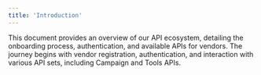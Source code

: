 ```yaml
---
title: 'Introduction'
---
```


This document provides an overview of our API ecosystem, detailing the onboarding process, authentication, and available APIs for vendors. The journey begins with vendor registration, authentication, and interaction with various API sets, including Campaign and Tools APIs. 

